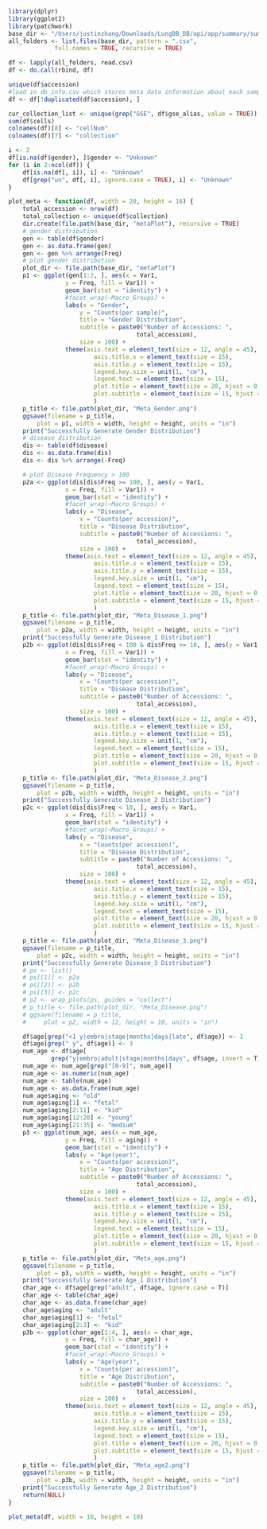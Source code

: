```r
library(dplyr)
library(ggplot2)
library(patchwork)
base_dir <- "/Users/justinzhang/Downloads/LungDB_DB/api/app/summary/summary"
all_folders <- list.files(base_dir, pattern = ".csv",
             full.names = TRUE, recursive = TRUE)

df <- lapply(all_folders, read.csv)
df <- do.call(rbind, df)

unique(df$accession)
#load in db_info.csv which stores meta data information about each sample
df <- df[!duplicated(df$accession), ]

cur_collection_list <- unique(grep("GSE", df$gse_alias, value = TRUE))
sum(df$cells)
colnames(df)[8] <- "cellNum"
colnames(df)[7] <- "collection"

i <- 2
df[is.na(df$gender), ]$gender <- "Unknown"
for (i in 2:ncol(df)) {
    df[is.na(df[, i]), i] <- "Unknown"
    df[grep("un", df[, i], ignore.case = TRUE), i] <- "Unknown"
}

plot_meta <- function(df, width = 20, height = 16) {
    total_accession <- nrow(df)
    total_collection <- unique(df$collection)
    dir.create(file.path(base_dir, "metaPlot"), recursive = TRUE)
    # gender distribution
    gen <- table(df$gender)
    gen <- as.data.frame(gen)
    gen <- gen %>% arrange(Freq)
    # plot gender distribution
    plot_dir <- file.path(base_dir, "metaPlot")
    p1 <- ggplot(gen[1:2, ], aes(x = Var1,
                y = Freq, fill = Var1)) +
                geom_bar(stat = "identity") +
                #facet_wrap(~Macro_Groups) +
                labs(x = "Gender",
                    y = "Counts(per sample)",
                    title = "Gender Distribution",
                    subtitle = paste0("Number of Accessions: ",
                                    total_accession),
                    size = 100) +
                theme(axis.text = element_text(size = 12, angle = 45),
                        axis.title.x = element_text(size = 15),
                        axis.title.y = element_text(size = 15),
                        legend.key.size = unit(1, "cm"),
                        legend.text = element_text(size = 15),
                        plot.title = element_text(size = 20, hjust = 0.5),
                        plot.subtitle = element_text(size = 15, hjust = 0.7)
                        )
    p_title <- file.path(plot_dir, "Meta_Gender.png")
    ggsave(filename = p_title,
        plot = p1, width = width, height = height, units = "in")
    print("Successfully Generate Gender Distribution")
    # disease distribution
    dis <- table(df$disease)
    dis <- as.data.frame(dis)
    dis <- dis %>% arrange(-Freq)

    # plot Disease Frequency > 100
    p2a <- ggplot(dis[dis$Freq >= 100, ], aes(y = Var1,
                x = Freq, fill = Var1)) +
                geom_bar(stat = "identity") +
                #facet_wrap(~Macro_Groups) +
                labs(y = "Disease",
                    x = "Counts(per accession)",
                    title = "Disease Distribution",
                    subtitle = paste0("Number of Accessions: ",
                                    total_accession),
                    size = 100) +
                theme(axis.text = element_text(size = 12, angle = 45),
                        axis.title.x = element_text(size = 15),
                        axis.title.y = element_text(size = 15),
                        legend.key.size = unit(1, "cm"),
                        legend.text = element_text(size = 15),
                        plot.title = element_text(size = 20, hjust = 0.5),
                        plot.subtitle = element_text(size = 15, hjust = 0.7)
                        )
    p_title <- file.path(plot_dir, "Meta_Disease_1.png")
    ggsave(filename = p_title,
        plot = p2a, width = width, height = height, units = "in")
    print("Successfully Generate Disease_1 Distribution")
    p2b <- ggplot(dis[dis$Freq < 100 & dis$Freq >= 10, ], aes(y = Var1,
                x = Freq, fill = Var1)) +
                geom_bar(stat = "identity") +
                #facet_wrap(~Macro_Groups) +
                labs(y = "Disease",
                    x = "Counts(per accession)",
                    title = "Disease Distribution",
                    subtitle = paste0("Number of Accessions: ",
                                    total_accession),
                    size = 100) +
                theme(axis.text = element_text(size = 12, angle = 45),
                        axis.title.x = element_text(size = 15),
                        axis.title.y = element_text(size = 15),
                        legend.key.size = unit(1, "cm"),
                        legend.text = element_text(size = 15),
                        plot.title = element_text(size = 20, hjust = 0.5),
                        plot.subtitle = element_text(size = 15, hjust = 0.7)
                        )
    p_title <- file.path(plot_dir, "Meta_Disease_2.png")
    ggsave(filename = p_title,
        plot = p2b, width = width, height = height, units = "in")
    print("Successfully Generate Disease_2 Distribution")
    p2c <- ggplot(dis[dis$Freq < 10, ], aes(y = Var1,
                x = Freq, fill = Var1)) +
                geom_bar(stat = "identity") +
                #facet_wrap(~Macro_Groups) +
                labs(y = "Disease",
                    x = "Counts(per accession)",
                    title = "Disease Distribution",
                    subtitle = paste0("Number of Accessions: ",
                                    total_accession),
                    size = 100) +
                theme(axis.text = element_text(size = 12, angle = 45),
                        axis.title.x = element_text(size = 15),
                        axis.title.y = element_text(size = 15),
                        legend.key.size = unit(1, "cm"),
                        legend.text = element_text(size = 15),
                        plot.title = element_text(size = 20, hjust = 0.5),
                        plot.subtitle = element_text(size = 15, hjust = 0.7)
                        )
    p_title <- file.path(plot_dir, "Meta_Disease_3.png")
    ggsave(filename = p_title,
        plot = p2c, width = width, height = height, units = "in")
    print("Successfully Generate Disease_3 Distribution")
    # ps <- list()
    # ps[[1]] <- p2a
    # ps[[2]] <- p2b
    # ps[[3]] <- p2c
    # p2 <- wrap_plots(ps, guides = "collect")
    # p_title <- file.path(plot_dir, "Meta_Disease.png")
    # ggsave(filename = p_title,
    #     plot = p2, width = 12, height = 10, units = "in")

    df$age[grep("<1 y|embro|stage|months|days|late", df$age)] <- 1
    df$age[grep(" y", df$age)] <- 3
    num_age <- df$age[
            grep("y|embro|adult|stage|months|days", df$age, invert = T)]
    num_age <- num_age[grep("[0-9]", num_age)]
    num_age <- as.numeric(num_age)
    num_age <- table(num_age)
    num_age <- as.data.frame(num_age)
    num_age$aging <- "old"
    num_age$aging[1] <- "fetal"
    num_age$aging[2:11] <- "kid"
    num_age$aging[12:20] <- "young"
    num_age$aging[21:35] <- "medium"
    p3 <- ggplot(num_age, aes(x = num_age,
                y = Freq, fill = aging)) +
                geom_bar(stat = "identity") +
                labs(y = "Age(year)",
                    x = "Counts(per accession)",
                    title = "Age Distribution",
                    subtitle = paste0("Number of Accessions: ",
                                    total_accession),
                    size = 100) +
                theme(axis.text = element_text(size = 12, angle = 45),
                        axis.title.x = element_text(size = 15),
                        axis.title.y = element_text(size = 15),
                        legend.key.size = unit(1, "cm"),
                        legend.text = element_text(size = 15),
                        plot.title = element_text(size = 20, hjust = 0.5),
                        plot.subtitle = element_text(size = 15, hjust = 0.7)
                        )
    p_title <- file.path(plot_dir, "Meta_age.png")
    ggsave(filename = p_title,
        plot = p3, width = width, height = height, units = "in")
    print("Successfully Generate Age_1 Distribution")
    char_age <- df$age[grep("adult", df$age, ignore.case = T)]
    char_age <- table(char_age)
    char_age <- as.data.frame(char_age)
    char_age$aging <- "adult"
    char_age$aging[1] <- "fetal"
    char_age$aging[2:3] <- "kid"
    p3b <- ggplot(char_age[1:4, ], aes(x = char_age,
                y = Freq, fill = char_age)) +
                geom_bar(stat = "identity") +
                #facet_wrap(~Macro_Groups) +
                labs(y = "Age(year)",
                    x = "Counts(per accession)",
                    title = "Age Distribution",
                    subtitle = paste0("Number of Accessions: ",
                                    total_accession),
                    size = 100) +
                theme(axis.text = element_text(size = 12, angle = 45),
                        axis.title.x = element_text(size = 15),
                        axis.title.y = element_text(size = 15),
                        legend.key.size = unit(1, "cm"),
                        legend.text = element_text(size = 15),
                        plot.title = element_text(size = 20, hjust = 0.5),
                        plot.subtitle = element_text(size = 15, hjust = 0.7)
                        )
    p_title <- file.path(plot_dir, "Meta_age2.png")
    ggsave(filename = p_title,
        plot = p3b, width = width, height = height, units = "in")
    print("Successfully Generate Age_2 Distribution")
    return(NULL)
}

plot_meta(df, width = 16, height = 10)
```